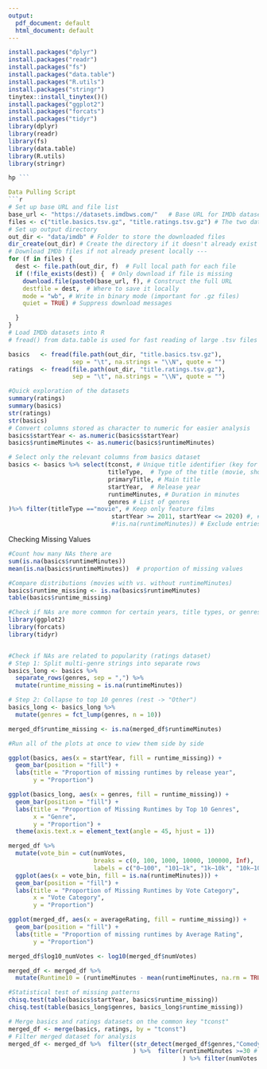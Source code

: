 ```yaml
---
output:
  pdf_document: default
  html_document: default
---
```

```r

install.packages("dplyr")
install.packages("readr")
install.packages("fs")
install.packages("data.table")
install.packages("R.utils")
install.packages("stringr")
tinytex::install_tinytex()()
install.packages("ggplot2")
install.packages("forcats")
install.packages("tidyr")
library(dplyr)
library(readr)
library(fs)
library(data.table)
library(R.utils)
library(stringr)

hp ```

Data Pulling Script
```r
# Set up base URL and file list
base_url <- "https://datasets.imdbws.com/"   # Base URL for IMDb datasets
files <- c("title.basics.tsv.gz", "title.ratings.tsv.gz") # The two datasets we want to download
# Set up output directory 
out_dir <- "data/imdb" # Folder to store the downloaded files
dir_create(out_dir) # Create the directory if it doesn't already exist
# Download IMDb files if not already present locally ---
for (f in files) {
  dest <- file.path(out_dir, f)  # Full local path for each file
  if (!file_exists(dest)) {  # Only download if file is missing
    download.file(paste0(base_url, f), # Construct the full URL
    destfile = dest,  # Where to save it locally
    mode = "wb", # Write in binary mode (important for .gz files)
    quiet = TRUE) # Suppress download messages

  }
}
# Load IMDb datasets into R 
# fread() from data.table is used for fast reading of large .tsv files

basics   <- fread(file.path(out_dir, "title.basics.tsv.gz"),
                  sep = "\t", na.strings = "\\N", quote = "")
ratings  <- fread(file.path(out_dir, "title.ratings.tsv.gz"),
                  sep = "\t", na.strings = "\\N", quote = "")
```
```r
#Quick exploration of the datasets
summary(ratings)
summary(basics)
str(ratings)
str(basics)
# Convert columns stored as character to numeric for easier analysis
basics$startYear <- as.numeric(basics$startYear)
basics$runtimeMinutes <- as.numeric(basics$runtimeMinutes)
```


```r
# Select only the relevant columns from basics dataset
basics <- basics %>% select(tconst, # Unique title identifier (key for merging)
                            titleType,  # Type of the title (movie, short, tvSeries, etc.)
                            primaryTitle, # Main title
                            startYear,  # Release year
                            runtimeMinutes, # Duration in minutes
                            genres # List of genres
)%>% filter(titleType =="movie", # Keep only feature films
                             startYear >= 2011, startYear <= 2020) #, # Released from 2011 onwards up to 2020
                             #!is.na(runtimeMinutes)) # Exclude entries with missing runtime
```
Checking Missing Values
```r
#Count how many NAs there are
sum(is.na(basics$runtimeMinutes))
mean(is.na(basics$runtimeMinutes))  # proportion of missing values

#Compare distributions (movies with vs. without runtimeMinutes)
basics$runtime_missing <- is.na(basics$runtimeMinutes)
table(basics$runtime_missing)

#Check if NAs are more common for certain years, title types, or genres:
library(ggplot2)
library(forcats)
library(tidyr)


#Check if NAs are related to popularity (ratings dataset)
# Step 1: Split multi-genre strings into separate rows
basics_long <- basics %>%
  separate_rows(genres, sep = ",") %>%
  mutate(runtime_missing = is.na(runtimeMinutes))

# Step 2: Collapse to top 10 genres (rest -> "Other")
basics_long <- basics_long %>%
  mutate(genres = fct_lump(genres, n = 10))

merged_df$runtime_missing <- is.na(merged_df$runtimeMinutes)

#Run all of the plots at once to view them side by side

ggplot(basics, aes(x = startYear, fill = runtime_missing)) +
  geom_bar(position = "fill") +
  labs(title = "Proportion of missing runtimes by release year",
       y = "Proportion")

ggplot(basics_long, aes(x = genres, fill = runtime_missing)) +
  geom_bar(position = "fill") +
  labs(title = "Proportion of Missing Runtimes by Top 10 Genres",
       x = "Genre",
       y = "Proportion") +
  theme(axis.text.x = element_text(angle = 45, hjust = 1))

merged_df %>%
  mutate(vote_bin = cut(numVotes,
                        breaks = c(0, 100, 1000, 10000, 100000, Inf),
                        labels = c("0–100", "101–1k", "1k–10k", "10k–100k", "100k+"))) %>%
  ggplot(aes(x = vote_bin, fill = is.na(runtimeMinutes))) +
  geom_bar(position = "fill") +
  labs(title = "Proportion of Missing Runtimes by Vote Category",
       x = "Vote Category",
       y = "Proportion")

ggplot(merged_df, aes(x = averageRating, fill = runtime_missing)) +
  geom_bar(position = "fill") +
  labs(title = "Proportion of missing runtimes by Average Rating",
       y = "Proportion")

merged_df$log10_numVotes <- log10(merged_df$numVotes)

merged_df <- merged_df %>%
  mutate(Runtime10 = (runtimeMinutes - mean(runtimeMinutes, na.rm = TRUE)) / 10)

#Statistical test of missing patterns
chisq.test(table(basics$startYear, basics$runtime_missing))
chisq.test(table(basics_long$genres, basics_long$runtime_missing))


```


```r
# Merge basics and ratings datasets on the common key "tconst"
merged_df <- merge(basics, ratings, by = "tconst")
# Filter merged dataset for analysis 
merged_df <- merged_df %>%  filter((str_detect(merged_df$genres,"Comedy")) | (str_detect(merged_df$genres,"Action")) |(str_detect(merged_df$genres,"Adventure"))  # Keep movies that belong to at least one of the target genres
                                   ) %>%  filter(runtimeMinutes >=30 # Exclude very short films
                                                 ) %>% filter(numVotes >=50) # Keep only movies with enough votes (reliable ratings)
```





